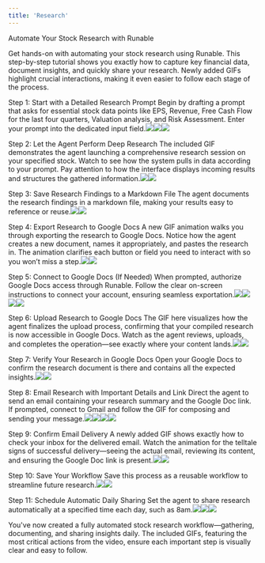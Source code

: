 ```yaml
---
title: 'Research'
---
```


Automate Your Stock Research with Runable

Get hands-on with automating your stock research using Runable. This step-by-step tutorial shows you exactly how to capture key financial data, document insights, and quickly share your research. Newly added GIFs highlight crucial interactions, making it even easier to follow each stage of the process.

Step 1: Start with a Detailed Research Prompt Begin by drafting a prompt that asks for essential stock data points like EPS, Revenue, Free Cash Flow for the last four quarters, Valuation analysis, and Risk Assessment. Enter your prompt into the dedicated input field.![](https://usercontent.in.prod.clueso.io/138e6e12-51a4-4458-9914-1bc6359a8384/1336845d-cefd-4a38-be04-273abb7af8db/4e7f0057-5279-4950-bd56-5d0bfbd23485/images/5f9065d7-3ce6-4c93-b6db-3d69bcb7be98.gif)![](https://usercontent.in.prod.clueso.io/138e6e12-51a4-4458-9914-1bc6359a8384/1336845d-cefd-4a38-be04-273abb7af8db/4e7f0057-5279-4950-bd56-5d0bfbd23485/images/3ad3c960-96da-4462-86ab-f2828874c1ec.png)![](https://usercontent.in.prod.clueso.io/138e6e12-51a4-4458-9914-1bc6359a8384/1336845d-cefd-4a38-be04-273abb7af8db/4e7f0057-5279-4950-bd56-5d0bfbd23485/images/b575c03b-9b2b-4379-8e0b-fa0a17a9c0e3.png)

Step 2: Let the Agent Perform Deep Research The included GIF demonstrates the agent launching a comprehensive research session on your specified stock. Watch to see how the system pulls in data according to your prompt. Pay attention to how the interface displays incoming results and structures the gathered information.![](https://usercontent.in.prod.clueso.io/138e6e12-51a4-4458-9914-1bc6359a8384/1336845d-cefd-4a38-be04-273abb7af8db/4e7f0057-5279-4950-bd56-5d0bfbd23485/images/737e60f8-03d5-40dd-b68e-e94e2a65a623.gif)![](https://usercontent.in.prod.clueso.io/138e6e12-51a4-4458-9914-1bc6359a8384/1336845d-cefd-4a38-be04-273abb7af8db/4e7f0057-5279-4950-bd56-5d0bfbd23485/images/239b9c58-34ba-4dd4-8b88-c512e5b34de2.png)

Step 3: Save Research Findings to a Markdown File The agent documents the research findings in a markdown file, making your results easy to reference or reuse.![](https://usercontent.in.prod.clueso.io/138e6e12-51a4-4458-9914-1bc6359a8384/1336845d-cefd-4a38-be04-273abb7af8db/4e7f0057-5279-4950-bd56-5d0bfbd23485/images/788c6f91-5130-4c33-82c2-b9aa7a98c605.png)![](https://usercontent.in.prod.clueso.io/138e6e12-51a4-4458-9914-1bc6359a8384/1336845d-cefd-4a38-be04-273abb7af8db/4e7f0057-5279-4950-bd56-5d0bfbd23485/images/7ba382bb-ec6e-42e2-9e79-f5fa35416fab.png)

Step 4: Export Research to Google Docs A new GIF animation walks you through exporting the research to Google Docs. Notice how the agent creates a new document, names it appropriately, and pastes the research in. The animation clarifies each button or field you need to interact with so you won’t miss a step.![](https://usercontent.in.prod.clueso.io/138e6e12-51a4-4458-9914-1bc6359a8384/1336845d-cefd-4a38-be04-273abb7af8db/4e7f0057-5279-4950-bd56-5d0bfbd23485/images/a956103c-4702-4077-a84e-dc46fd2a4122.gif)![](https://usercontent.in.prod.clueso.io/138e6e12-51a4-4458-9914-1bc6359a8384/1336845d-cefd-4a38-be04-273abb7af8db/4e7f0057-5279-4950-bd56-5d0bfbd23485/images/b77a3fac-4b89-4455-bf30-53ecafc1f8b4.png)

Step 5: Connect to Google Docs (If Needed) When prompted, authorize Google Docs access through Runable. Follow the clear on-screen instructions to connect your account, ensuring seamless exportation.![](https://usercontent.in.prod.clueso.io/138e6e12-51a4-4458-9914-1bc6359a8384/1336845d-cefd-4a38-be04-273abb7af8db/4e7f0057-5279-4950-bd56-5d0bfbd23485/images/c46f143f-63a1-4fb7-aa68-d0fa1b538711.png)![](https://usercontent.in.prod.clueso.io/138e6e12-51a4-4458-9914-1bc6359a8384/1336845d-cefd-4a38-be04-273abb7af8db/4e7f0057-5279-4950-bd56-5d0bfbd23485/images/450f0ed2-3899-4daf-9cef-197f8eaceb8d.png)![](https://usercontent.in.prod.clueso.io/138e6e12-51a4-4458-9914-1bc6359a8384/1336845d-cefd-4a38-be04-273abb7af8db/4e7f0057-5279-4950-bd56-5d0bfbd23485/images/199134ae-5a2e-46b7-ac4c-1f6d1e687679.png)![](https://usercontent.in.prod.clueso.io/138e6e12-51a4-4458-9914-1bc6359a8384/1336845d-cefd-4a38-be04-273abb7af8db/4e7f0057-5279-4950-bd56-5d0bfbd23485/images/89879078-3037-4e5b-9771-8b3e0240332a.png)

Step 6: Upload Research to Google Docs The GIF here visualizes how the agent finalizes the upload process, confirming that your compiled research is now accessible in Google Docs. Watch as the agent reviews, uploads, and completes the operation—see exactly where your content lands.![](https://usercontent.in.prod.clueso.io/138e6e12-51a4-4458-9914-1bc6359a8384/1336845d-cefd-4a38-be04-273abb7af8db/4e7f0057-5279-4950-bd56-5d0bfbd23485/images/082d52c3-500f-4c3e-ab1e-03b10356504d.gif)![](https://usercontent.in.prod.clueso.io/138e6e12-51a4-4458-9914-1bc6359a8384/1336845d-cefd-4a38-be04-273abb7af8db/4e7f0057-5279-4950-bd56-5d0bfbd23485/images/8599642a-3c86-41e8-80d6-30f98da71f44.png)

Step 7: Verify Your Research in Google Docs Open your Google Docs to confirm the research document is there and contains all the expected insights.![](https://usercontent.in.prod.clueso.io/138e6e12-51a4-4458-9914-1bc6359a8384/1336845d-cefd-4a38-be04-273abb7af8db/4e7f0057-5279-4950-bd56-5d0bfbd23485/images/1c3688f1-41a6-4c43-92a8-28ade0087c50.png)![](https://usercontent.in.prod.clueso.io/138e6e12-51a4-4458-9914-1bc6359a8384/1336845d-cefd-4a38-be04-273abb7af8db/4e7f0057-5279-4950-bd56-5d0bfbd23485/images/0e5876ee-5c85-491c-8319-fe31edce9c35.png)

Step 8: Email Research with Important Details and Link Direct the agent to send an email containing your research summary and the Google Doc link. If prompted, connect to Gmail and follow the GIF for composing and sending your message.![](https://usercontent.in.prod.clueso.io/138e6e12-51a4-4458-9914-1bc6359a8384/1336845d-cefd-4a38-be04-273abb7af8db/4e7f0057-5279-4950-bd56-5d0bfbd23485/images/c054d16b-3842-4a1e-9772-fbb777d1400a.png)![](https://usercontent.in.prod.clueso.io/138e6e12-51a4-4458-9914-1bc6359a8384/1336845d-cefd-4a38-be04-273abb7af8db/4e7f0057-5279-4950-bd56-5d0bfbd23485/images/20393b7e-c5f6-40ce-81cd-6acc423f842e.png)![](https://usercontent.in.prod.clueso.io/138e6e12-51a4-4458-9914-1bc6359a8384/1336845d-cefd-4a38-be04-273abb7af8db/4e7f0057-5279-4950-bd56-5d0bfbd23485/images/16537c22-6d26-4a25-b932-ff4ffdeb899d.png)![](https://usercontent.in.prod.clueso.io/138e6e12-51a4-4458-9914-1bc6359a8384/1336845d-cefd-4a38-be04-273abb7af8db/4e7f0057-5279-4950-bd56-5d0bfbd23485/images/dcf694c8-26de-4f07-927f-ccd61fcca8bc.png)

Step 9: Confirm Email Delivery A newly added GIF shows exactly how to check your inbox for the delivered email. Watch the animation for the telltale signs of successful delivery—seeing the actual email, reviewing its content, and ensuring the Google Doc link is present.![](https://usercontent.in.prod.clueso.io/138e6e12-51a4-4458-9914-1bc6359a8384/1336845d-cefd-4a38-be04-273abb7af8db/4e7f0057-5279-4950-bd56-5d0bfbd23485/images/6b51b7c2-8295-44cc-87b5-62a68fcb7cf0.gif)![](https://usercontent.in.prod.clueso.io/138e6e12-51a4-4458-9914-1bc6359a8384/1336845d-cefd-4a38-be04-273abb7af8db/4e7f0057-5279-4950-bd56-5d0bfbd23485/images/e277533b-90e6-48de-9451-7f9963c8e136.png)

Step 10: Save Your Workflow Save this process as a reusable workflow to streamline future research.![](https://usercontent.in.prod.clueso.io/138e6e12-51a4-4458-9914-1bc6359a8384/1336845d-cefd-4a38-be04-273abb7af8db/4e7f0057-5279-4950-bd56-5d0bfbd23485/images/9bddcd1c-6b9d-4a19-8a88-e81eeda0069f.png)![](https://usercontent.in.prod.clueso.io/138e6e12-51a4-4458-9914-1bc6359a8384/1336845d-cefd-4a38-be04-273abb7af8db/4e7f0057-5279-4950-bd56-5d0bfbd23485/images/dcbc5c33-279a-4bbe-8489-48f8fe51d598.png)

Step 11: Schedule Automatic Daily Sharing Set the agent to share research automatically at a specified time each day, such as 8am.![](https://usercontent.in.prod.clueso.io/138e6e12-51a4-4458-9914-1bc6359a8384/1336845d-cefd-4a38-be04-273abb7af8db/4e7f0057-5279-4950-bd56-5d0bfbd23485/images/6cbd7074-59f8-4255-b247-faa6ec74ba1b.png)![](https://usercontent.in.prod.clueso.io/138e6e12-51a4-4458-9914-1bc6359a8384/1336845d-cefd-4a38-be04-273abb7af8db/4e7f0057-5279-4950-bd56-5d0bfbd23485/images/cb6a93af-02f9-4994-8246-1ff71bd266f4.png)![](https://usercontent.in.prod.clueso.io/138e6e12-51a4-4458-9914-1bc6359a8384/1336845d-cefd-4a38-be04-273abb7af8db/4e7f0057-5279-4950-bd56-5d0bfbd23485/images/f8a83a6d-70fb-46b6-a042-0b63962d4312.png)

You've now created a fully automated stock research workflow—gathering, documenting, and sharing insights daily. The included GIFs, featuring the most critical actions from the video, ensure each important step is visually clear and easy to follow.